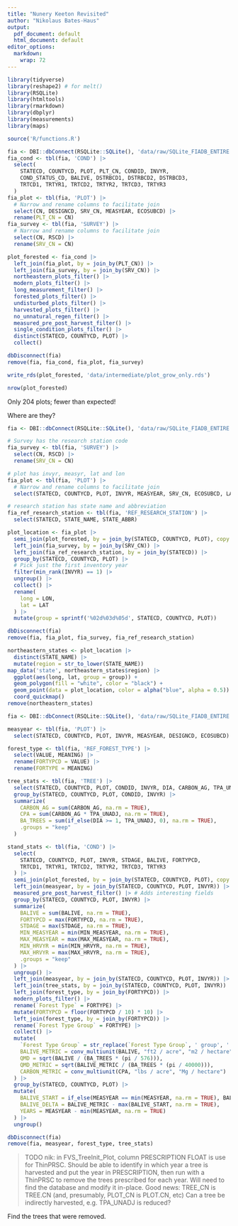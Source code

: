 ```yaml
---
title: "Nunery Keeton Revisited"
author: "Nikolaus Bates-Haus"
output:
  pdf_document: default
  html_document: default
editor_options:
  markdown:
    wrap: 72
---
```


```r
library(tidyverse)
library(reshape2) # for melt()
library(RSQLite)
library(htmltools)
library(rmarkdown)
library(dbplyr)
library(measurements)
library(maps)
```

```r
source('R/functions.R')
```

```r
fia <- DBI::dbConnect(RSQLite::SQLite(), 'data/raw/SQLite_FIADB_ENTIRE.db')
fia_cond <- tbl(fia, 'COND') |>
  select(
    STATECD, COUNTYCD, PLOT, PLT_CN, CONDID, INVYR,
    COND_STATUS_CD, BALIVE, DSTRBCD1, DSTRBCD2, DSTRBCD3,
    TRTCD1, TRTYR1, TRTCD2, TRTYR2, TRTCD3, TRTYR3
  )
fia_plot <- tbl(fia, 'PLOT') |>
  # Narrow and rename columns to facilitate join
  select(CN, DESIGNCD, SRV_CN, MEASYEAR, ECOSUBCD) |>
  rename(PLT_CN = CN)
fia_survey <- tbl(fia, 'SURVEY') |>
  # Narrow and rename columns to facilitate join
  select(CN, RSCD) |>
  rename(SRV_CN = CN)

plot_forested <- fia_cond |>
  left_join(fia_plot, by = join_by(PLT_CN)) |>
  left_join(fia_survey, by = join_by(SRV_CN)) |>
  northeastern_plots_filter() |>
  modern_plots_filter() |>
  long_measurement_filter() |>
  forested_plots_filter() |>
  undisturbed_plots_filter() |>
  harvested_plots_filter() |>
  no_unnatural_regen_filter() |> 
  measured_pre_post_harvest_filter() |>
  single_condition_plots_filter() |>
  distinct(STATECD, COUNTYCD, PLOT) |>
  collect()

dbDisconnect(fia)
remove(fia, fia_cond, fia_plot, fia_survey)

write_rds(plot_forested, 'data/intermediate/plot_grow_only.rds')

nrow(plot_forested)
```

Only 204 plots; fewer than expected!

Where are they?

```r
fia <- DBI::dbConnect(RSQLite::SQLite(), 'data/raw/SQLite_FIADB_ENTIRE.db')

# Survey has the research station code
fia_survey <- tbl(fia, 'SURVEY') |>
  select(CN, RSCD) |>
  rename(SRV_CN = CN)

# plot has invyr, measyr, lat and lon
fia_plot <- tbl(fia, 'PLOT') |>
  # Narrow and rename columns to facilitate join
  select(STATECD, COUNTYCD, PLOT, INVYR, MEASYEAR, SRV_CN, ECOSUBCD, LAT, LON)

# research station has state name and abbreviation
fia_ref_research_station <- tbl(fia, 'REF_RESEARCH_STATION') |>
  select(STATECD, STATE_NAME, STATE_ABBR)

plot_location <- fia_plot |>
  semi_join(plot_forested, by = join_by(STATECD, COUNTYCD, PLOT), copy = TRUE) |>
  left_join(fia_survey, by = join_by(SRV_CN)) |>
  left_join(fia_ref_research_station, by = join_by(STATECD)) |>
  group_by(STATECD, COUNTYCD, PLOT) |>
  # Pick just the first inventory year
  filter(min_rank(INVYR) == 1) |> 
  ungroup() |>
  collect() |>
  rename(
    long = LON,
    lat = LAT
  ) |>
  mutate(group = sprintf('%02d%03d%05d', STATECD, COUNTYCD, PLOT))

dbDisconnect(fia)
remove(fia, fia_plot, fia_survey, fia_ref_research_station)
```

```r
northeastern_states <- plot_location |>
  distinct(STATE_NAME) |>
  mutate(region = str_to_lower(STATE_NAME))
map_data('state', northeastern_states$region) |> 
  ggplot(aes(long, lat, group = group)) +
  geom_polygon(fill = "white", color = "black") + 
  geom_point(data = plot_location, color = alpha("blue", alpha = 0.5)) +
  coord_quickmap()
remove(northeastern_states)
```

```r
fia <- DBI::dbConnect(RSQLite::SQLite(), 'data/raw/SQLite_FIADB_ENTIRE.db')

measyear <- tbl(fia, 'PLOT') |>
  select(STATECD, COUNTYCD, PLOT, INVYR, MEASYEAR, DESIGNCD, ECOSUBCD)

forest_type <- tbl(fia, 'REF_FOREST_TYPE') |>
  select(VALUE, MEANING) |>
  rename(FORTYPCD = VALUE) |>
  rename(FORTYPE = MEANING)

tree_stats <- tbl(fia, 'TREE') |>
  select(STATECD, COUNTYCD, PLOT, CONDID, INVYR, DIA, CARBON_AG, TPA_UNADJ) |>
  group_by(STATECD, COUNTYCD, PLOT, CONDID, INVYR) |>
  summarize(
    CARBON_AG = sum(CARBON_AG, na.rm = TRUE),
    CPA = sum(CARBON_AG * TPA_UNADJ, na.rm = TRUE),
    BA_TREES = sum(if_else(DIA >= 1, TPA_UNADJ, 0), na.rm = TRUE),
    .groups = "keep"
  )

stand_stats <- tbl(fia, 'COND') |>
  select(
    STATECD, COUNTYCD, PLOT, INVYR, STDAGE, BALIVE, FORTYPCD,
    TRTCD1, TRTYR1, TRTCD2, TRTYR2, TRTCD3, TRTYR3
  ) |>
  semi_join(plot_forested, by = join_by(STATECD, COUNTYCD, PLOT), copy = TRUE) |>
  left_join(measyear, by = join_by(STATECD, COUNTYCD, PLOT, INVYR)) |>
  measured_pre_post_harvest_filter() |> # Adds interesting fields
  group_by(STATECD, COUNTYCD, PLOT, INVYR) |>
  summarize(
    BALIVE = sum(BALIVE, na.rm = TRUE),
    FORTYPCD = max(FORTYPCD, na.rm = TRUE),
    STDAGE = max(STDAGE, na.rm = TRUE),
    MIN_MEASYEAR = min(MIN_MEASYEAR, na.rm = TRUE),
    MAX_MEASYEAR = max(MAX_MEASYEAR, na.rm = TRUE),
    MIN_HRVYR = min(MIN_HRVYR, na.rm = TRUE),
    MAX_HRVYR = max(MAX_HRVYR, na.rm = TRUE),
    .groups = "keep"
  ) |>
  ungroup() |>
  left_join(measyear, by = join_by(STATECD, COUNTYCD, PLOT, INVYR)) |>
  left_join(tree_stats, by = join_by(STATECD, COUNTYCD, PLOT, INVYR)) |>
  left_join(forest_type, by = join_by(FORTYPCD)) |>
  modern_plots_filter() |>
  rename(`Forest Type` = FORTYPE) |>
  mutate(FORTYPCD = floor(FORTYPCD / 10) * 10) |>
  left_join(forest_type, by = join_by(FORTYPCD)) |>
  rename(`Forest Type Group` = FORTYPE) |>
  collect() |>
  mutate(
    `Forest Type Group` = str_replace(`Forest Type Group`, ' group', ''),
    BALIVE_METRIC = conv_multiunit(BALIVE, "ft2 / acre", "m2 / hectare"),
    QMD = sqrt(BALIVE / (BA_TREES * (pi / 576))),
    QMD_METRIC = sqrt(BALIVE_METRIC / (BA_TREES * (pi / 40000))),
    CARBON_METRIC = conv_multiunit(CPA, "lbs / acre", "Mg / hectare")
  ) |> 
  group_by(STATECD, COUNTYCD, PLOT) |>
  mutate(
    BALIVE_START = if_else(MEASYEAR == min(MEASYEAR, na.rm = TRUE), BALIVE_METRIC, NA),
    BALIVE_DELTA = BALIVE_METRIC - max(BALIVE_START, na.rm = TRUE),
    YEARS = MEASYEAR - min(MEASYEAR, na.rm = TRUE)
  ) |> 
  ungroup()

dbDisconnect(fia)
remove(fia, measyear, forest_type, tree_stats)
```

> TODO nik: in FVS_TreeInit_Plot, column PRESCRIPTION FLOAT is use for ThinPRSC.
> Should be able to identify in which year a tree is harvested and put the year
> in PRESCRIPTION, then run with a ThinPRSC to remove the trees prescribed for
> each year.
> Will need to find the database and modify it in-place.
> Good news: TREE_CN is TREE.CN (and, presumably, PLOT_CN is PLOT.CN, etc)
> Can a tree be indirectly harvested, e.g. TPA_UNADJ is reduced?

Find the trees that were removed.

```r

```
